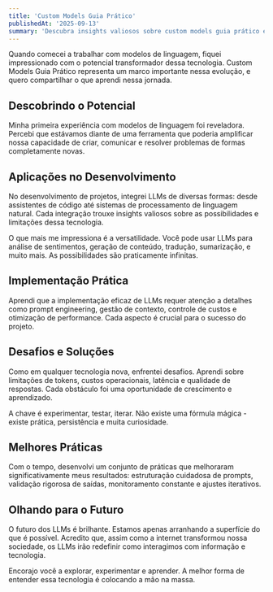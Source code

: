 ```yaml
---
title: 'Custom Models Guia Prático'
publishedAt: '2025-09-13'
summary: 'Descubra insights valiosos sobre custom models guia prático e como essa tecnologia pode transformar sua forma de trabalhar com IA e desenvolvimento.'
---
```



Quando comecei a trabalhar com modelos de linguagem, fiquei impressionado com o potencial transformador dessa tecnologia. Custom Models Guia Prático representa um marco importante nessa evolução, e quero compartilhar o que aprendi nessa jornada.

## Descobrindo o Potencial

Minha primeira experiência com modelos de linguagem foi reveladora. Percebi que estávamos diante de uma ferramenta que poderia amplificar nossa capacidade de criar, comunicar e resolver problemas de formas completamente novas.

## Aplicações no Desenvolvimento

No desenvolvimento de projetos, integrei LLMs de diversas formas: desde assistentes de código até sistemas de processamento de linguagem natural. Cada integração trouxe insights valiosos sobre as possibilidades e limitações dessa tecnologia.

O que mais me impressiona é a versatilidade. Você pode usar LLMs para análise de sentimentos, geração de conteúdo, tradução, sumarização, e muito mais. As possibilidades são praticamente infinitas.

## Implementação Prática

Aprendi que a implementação eficaz de LLMs requer atenção a detalhes como prompt engineering, gestão de contexto, controle de custos e otimização de performance. Cada aspecto é crucial para o sucesso do projeto.

## Desafios e Soluções

Como em qualquer tecnologia nova, enfrentei desafios. Aprendi sobre limitações de tokens, custos operacionais, latência e qualidade de respostas. Cada obstáculo foi uma oportunidade de crescimento e aprendizado.

A chave é experimentar, testar, iterar. Não existe uma fórmula mágica - existe prática, persistência e muita curiosidade.

## Melhores Práticas

Com o tempo, desenvolvi um conjunto de práticas que melhoraram significativamente meus resultados: estruturação cuidadosa de prompts, validação rigorosa de saídas, monitoramento constante e ajustes iterativos.

## Olhando para o Futuro

O futuro dos LLMs é brilhante. Estamos apenas arranhando a superfície do que é possível. Acredito que, assim como a internet transformou nossa sociedade, os LLMs irão redefinir como interagimos com informação e tecnologia.

Encorajo você a explorar, experimentar e aprender. A melhor forma de entender essa tecnologia é colocando a mão na massa.
